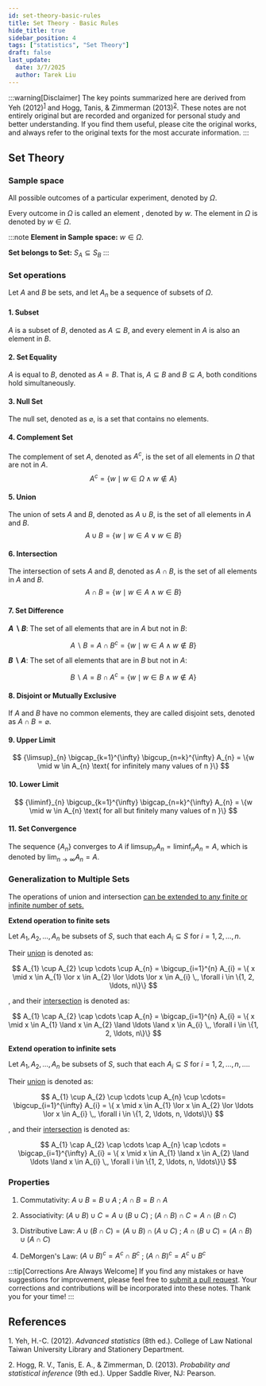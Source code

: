 ```yaml
---
id: set-theory-basic-rules
title: Set Theory - Basic Rules
hide_title: true
sidebar_position: 4
tags: ["statistics", "Set Theory"]
draft: false
last_update:
  date: 3/7/2025
  author: Tarek Liu
---
```



:::warning[Disclaimer]
The key points summarized here are derived from Yeh (2012)<sup>[1](#ref-1)</sup> and Hogg, Tanis, & Zimmerman (2013)<sup>[2](#ref-2)</sup>. These notes are not entirely original but are recorded and organized for personal study and better understanding. If you find them useful, please cite the original works, and always refer to the original texts for the most accurate information.
:::

## Set Theory

### Sample space
All possible outcomes of a particular experiment, denoted by $\Omega$.

Every outcome in $\Omega$ is called an element , denoted by $w$. The element in $\Omega$ is denoted by $w \in \Omega$.

:::note
**Element in Sample space:**  $w \in \Omega$.

**Set belongs to Set:** $S_{A} \subseteq S_{B}$
:::

### Set operations
Let $A$ and $B$ be sets, and let ${A_{n}}$ be a sequence of subsets of $\Omega$.

#### 1. Subset 

$A$ is a subset of $B$, denoted as $A \subseteq B$, and every element in $A$ is also an element in $B$.

#### 2. Set Equality 

$A$ is equal to $B$, denoted as $A = B$. That is, $A \subseteq B$ and $B \subseteq A$, both conditions hold simultaneously.

#### 3. Null Set

The null set, denoted as $\varnothing$, is a set that contains no elements.

#### 4. Complement Set 

The complement of set $A$, denoted as $A^{c}$, is the set of all elements in $\Omega$ that are not in $A$.
$$
A^{c} = \{ w \mid w \in \Omega \land w \not \in A \}
$$

#### 5. Union

The union of sets $A$ and $B$, denoted as $A \cup B$, is the set of all elements in $A$ and $B$.
$$
A \cup B = \{ w \mid w \in A \lor w \in B \}
$$

#### 6. Intersection

The intersection of sets $A$ and $B$, denoted as $A \cap B$, is the set of all elements in $A$ and $B$.
$$
A \cap B = \{ w \mid w \in A \land w \in B \}
$$

#### 7. Set Difference

**$A \backslash B$**: The set of all elements that are in $A$ but not in $B$:

$$  
A \backslash B = A \cap B^{c} =\{ w \mid w \in A \land w \not \in B \}
$$

**$B \backslash A$**: The set of all elements that are in $B$ but not in $A$:

$$  
B \backslash A = B \cap A^{c} = \{ w \mid w \in B \land w \not \in A \}
$$  

#### 8. Disjoint or Mutually Exclusive  

If $A$ and $B$ have no common elements, they are called disjoint sets, denoted as $A \cap B = \varnothing$. 


#### 9. Upper Limit

$$
{\limsup}_{n} \bigcap_{k=1}^{\infty} \bigcup_{n=k}^{\infty} A_{n} = \{w \mid w \in A_{n} \text{ for infinitely many values of n }\}
$$

#### 10. Lower Limit 

$$
{\liminf}_{n} \bigcup_{k=1}^{\infty} \bigcap_{n=k}^{\infty} A_{n} = \{w \mid w \in A_{n} \text{ for all but finitely many values of n }\}
$$

#### 11. Set Convergence

The sequence $\{A_{n} \}$ converges to $A$ if ${\limsup}_{n}A_{n} = {\liminf}_{n}A_{n} = A$, which is denoted by $\lim_{n \to \infty} A_{n} = A$.

### Generalization to Multiple Sets

The operations of union and intersection <u>can be extended to any finite or infinite number of sets.</u>

**Extend operation to finite sets**

Let $A_{1}, A_{2}, \ldots, A_{n}$ be subsets of $S$, such that each $A_{i} \subseteq S$ for $i=1, 2, \ldots, n$. 

Their <u>union</u> is denoted as:

$$
A_{1} \cup A_{2} \cup \cdots \cup A_{n} = \bigcup_{i=1}^{n} A_{i} = \{ x \mid x \in A_{1} \lor x \in A_{2} \lor \ldots \lor x \in A_{i} \,,  \forall i \in \{1, 2, \ldots, n\}\}
$$

, and their <u>intersection</u> is denoted as:

$$
A_{1} \cap A_{2} \cap \cdots \cap A_{n} = \bigcap_{i=1}^{n} A_{i} = \{ x \mid x \in A_{1} \land x \in A_{2} \land \ldots \land x \in A_{i} \,, \forall i \in \{1, 2, \ldots, n\}\}
$$

**Extend operation to infinite sets**

Let $A_{1}, A_{2}, \ldots, A_{n}$ be subsets of $S$, such that each $A_{i} \subseteq S$ for $i=1, 2, \ldots, n, \ldots$. 

Their <u>union</u> is denoted as:

$$
A_{1} \cup A_{2} \cup \cdots \cup A_{n} \cup \cdots= \bigcup_{i=1}^{\infty} A_{i} = \{ x \mid x \in A_{1} \lor x \in A_{2} \lor \ldots \lor x \in A_{i} \,,  \forall i \in \{1, 2, \ldots, n, \ldots\}\}
$$

, and their <u>intersection</u> is denoted as:

$$
A_{1} \cap A_{2} \cap \cdots \cap A_{n} \cap \cdots = \bigcap_{i=1}^{\infty} A_{i} = \{ x \mid x \in A_{1} \land x \in A_{2} \land \ldots \land x \in A_{i} \,, \forall i \in \{1, 2, \ldots, n, \ldots\}\}
$$

### Properties

1. Commutativity: $A \cup B = B \cup A$ ; $A \cap B = B \cap A$

2. Associativity: $(A \cup B) \cup C = A \cup (B \cup C)$ ; $(A \cap B) \cap C = A \cap (B \cap C)$

3. Distributive Law: $A \cup (B \cap C) = (A \cup B) \cap (A \cup C)$ ; $A \cap (B \cup C) = (A \cap B) \cup (A \cap C)$

4. DeMorgen's Law: ${(A \cup B)}^{c} = A^{c} \cap B^{c}$ ; ${(A \cap B)}^{c} = A^{c} \cup B^{c}$ 

:::tip[Corrections Are Always Welcome]
If you find any mistakes or have suggestions for improvement, please feel free to [submit a pull request](https://github.com/liuyuweitarek/liuyuweitarek.github.io/pulls). Your corrections and contributions will be incorporated into these notes. Thank you for your time!
:::

## References
<a id="ref-1"></a>1. Yeh, H.-C. (2012). <i>Advanced statistics</i> (8th ed.). College of Law National Taiwan University Library and Stationery Department.

<a id="ref-2"></a>2. Hogg, R. V., Tanis, E. A., & Zimmerman, D. (2013). <i>Probability and statistical inference</i> (9th ed.). Upper Saddle River, NJ: Pearson.
